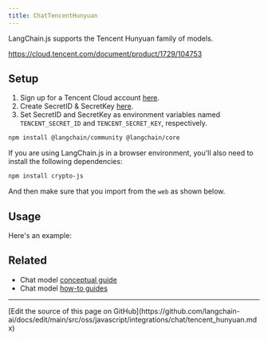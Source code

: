 ```yaml
---
title: ChatTencentHunyuan
---
```


LangChain.js supports the Tencent Hunyuan family of models.

https://cloud.tencent.com/document/product/1729/104753

## Setup

1. Sign up for a Tencent Cloud account [here](https://cloud.tencent.com/register).
2. Create SecretID & SecretKey [here](https://console.cloud.tencent.com/cam/capi).
3. Set SecretID and SecretKey as environment variables named `TENCENT_SECRET_ID` and `TENCENT_SECRET_KEY`, respectively.


<IntegrationInstallTooltip/>

```bash npm
npm install @langchain/community @langchain/core
```
If you are using LangChain.js in a browser environment, you'll also need to install the following dependencies:

```bash npm
npm install crypto-js
```

And then make sure that you import from the `web` as shown below.

## Usage

Here's an example:


<IntegrationTencentHunyuan />

## Related

- Chat model [conceptual guide](/oss/javascript/langchain/models)
- Chat model [how-to guides](/oss/javascript/langchain/models)

---

<Callout icon="pen-to-square" iconType="regular">
  [Edit the source of this page on GitHub](https://github.com/langchain-ai/docs/edit/main/src/oss/javascript/integrations/chat/tencent_hunyuan.mdx)
</Callout>
